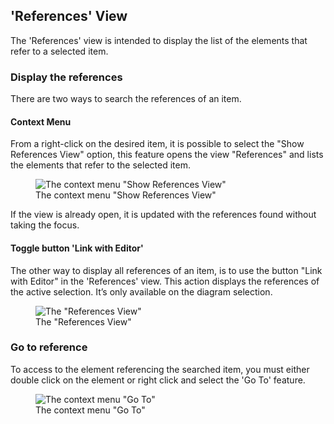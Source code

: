 == 'References' View ==

The 'References' view is intended to display the list of the elements that refer to a selected item.

=== Display the references ===

There are two ways to search the references of an item.

==== Context Menu ====

From a right-click on the desired item, it is possible to select the "Show References View" option, this feature opens the view "References" and lists the elements that refer to the selected item.

[[File:images/showReferencesViewMenu.png| The context menu "Show References View"]]

If the view is already open, it is updated with the references found without taking the focus.

==== Toggle button 'Link with Editor' ====

The other way to display all references of an item, is to use the button "Link with Editor" in the 'References' view. 
This action displays the references of the active selection. It’s only available on the diagram selection.

[[File:images/linkWithEditorButton.png| The "References View"]]

=== Go to reference ===

To access to the element referencing the searched item, you must either double click on the element or right click and select the 'Go To' feature.

[[File:images/goToMenu.png| The context menu "Go To"]]
